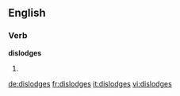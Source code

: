==English==

===Verb===
'''dislodges'''

# {{en-third-person singular of|dislodge}}

[[de:dislodges]]
[[fr:dislodges]]
[[it:dislodges]]
[[vi:dislodges]]